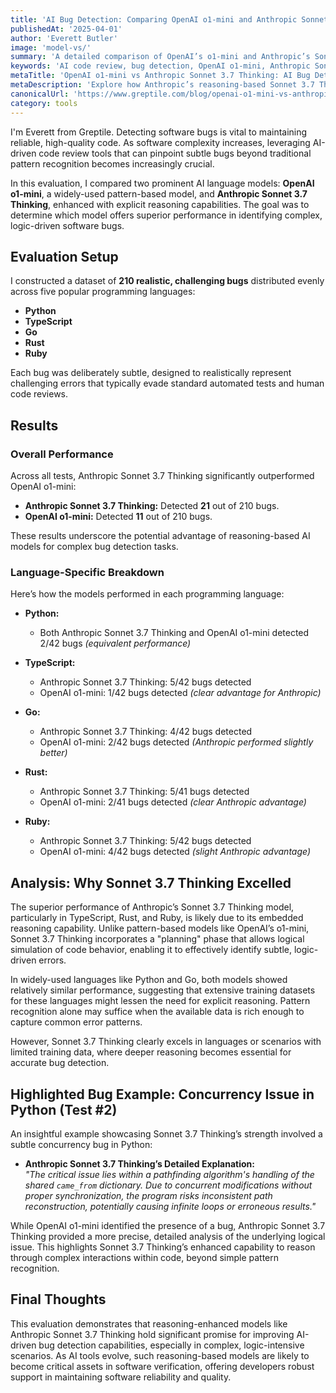 ```yaml
---
title: 'AI Bug Detection: Comparing OpenAI o1-mini and Anthropic Sonnet 3.7 Thinking'
publishedAt: '2025-04-01'
author: 'Everett Butler'
image: 'model-vs/'
summary: 'A detailed comparison of OpenAI’s o1-mini and Anthropic’s Sonnet 3.7 Thinking models, highlighting their effectiveness at detecting subtle software bugs across multiple programming languages.'
keywords: 'AI code review, bug detection, OpenAI o1-mini, Anthropic Sonnet 3.7 Thinking, software debugging, LLM comparison'
metaTitle: 'OpenAI o1-mini vs Anthropic Sonnet 3.7 Thinking: AI Bug Detection Compared | Greptile'
metaDescription: 'Explore how Anthropic’s reasoning-based Sonnet 3.7 Thinking compares with OpenAI’s o1-mini at detecting challenging software bugs in Python, Go, TypeScript, Rust, and Ruby.'
canonicalUrl: 'https://www.greptile.com/blog/openai-o1-mini-vs-anthropic-sonnet-3-7-thinking-bug-detection'
category: tools
---
```


I'm Everett from Greptile. Detecting software bugs is vital to maintaining reliable, high-quality code. As software complexity increases, leveraging AI-driven code review tools that can pinpoint subtle bugs beyond traditional pattern recognition becomes increasingly crucial.

In this evaluation, I compared two prominent AI language models: **OpenAI o1-mini**, a widely-used pattern-based model, and **Anthropic Sonnet 3.7 Thinking**, enhanced with explicit reasoning capabilities. The goal was to determine which model offers superior performance in identifying complex, logic-driven software bugs.

## Evaluation Setup

I constructed a dataset of **210 realistic, challenging bugs** distributed evenly across five popular programming languages:

- **Python**
- **TypeScript**
- **Go**
- **Rust**
- **Ruby**

Each bug was deliberately subtle, designed to realistically represent challenging errors that typically evade standard automated tests and human code reviews.

## Results

### Overall Performance

Across all tests, Anthropic Sonnet 3.7 Thinking significantly outperformed OpenAI o1-mini:

- **Anthropic Sonnet 3.7 Thinking:** Detected **21** out of 210 bugs.
- **OpenAI o1-mini:** Detected **11** out of 210 bugs.

These results underscore the potential advantage of reasoning-based AI models for complex bug detection tasks.

### Language-Specific Breakdown

Here’s how the models performed in each programming language:

- **Python:**
  - Both Anthropic Sonnet 3.7 Thinking and OpenAI o1-mini detected 2/42 bugs *(equivalent performance)*

- **TypeScript:**
  - Anthropic Sonnet 3.7 Thinking: 5/42 bugs detected
  - OpenAI o1-mini: 1/42 bugs detected *(clear advantage for Anthropic)*

- **Go:**
  - Anthropic Sonnet 3.7 Thinking: 4/42 bugs detected
  - OpenAI o1-mini: 2/42 bugs detected *(Anthropic performed slightly better)*

- **Rust:**
  - Anthropic Sonnet 3.7 Thinking: 5/41 bugs detected
  - OpenAI o1-mini: 2/41 bugs detected *(clear Anthropic advantage)*

- **Ruby:**
  - Anthropic Sonnet 3.7 Thinking: 5/42 bugs detected
  - OpenAI o1-mini: 4/42 bugs detected *(slight Anthropic advantage)*

## Analysis: Why Sonnet 3.7 Thinking Excelled

The superior performance of Anthropic’s Sonnet 3.7 Thinking model, particularly in TypeScript, Rust, and Ruby, is likely due to its embedded reasoning capability. Unlike pattern-based models like OpenAI’s o1-mini, Sonnet 3.7 Thinking incorporates a "planning" phase that allows logical simulation of code behavior, enabling it to effectively identify subtle, logic-driven errors.

In widely-used languages like Python and Go, both models showed relatively similar performance, suggesting that extensive training datasets for these languages might lessen the need for explicit reasoning. Pattern recognition alone may suffice when the available data is rich enough to capture common error patterns.

However, Sonnet 3.7 Thinking clearly excels in languages or scenarios with limited training data, where deeper reasoning becomes essential for accurate bug detection.

## Highlighted Bug Example: Concurrency Issue in Python (Test #2)

An insightful example showcasing Sonnet 3.7 Thinking’s strength involved a subtle concurrency bug in Python:

- **Anthropic Sonnet 3.7 Thinking’s Detailed Explanation:**  
  *"The critical issue lies within a pathfinding algorithm's handling of the shared `came_from` dictionary. Due to concurrent modifications without proper synchronization, the program risks inconsistent path reconstruction, potentially causing infinite loops or erroneous results."*

While OpenAI o1-mini identified the presence of a bug, Anthropic Sonnet 3.7 Thinking provided a more precise, detailed analysis of the underlying logical issue. This highlights Sonnet 3.7 Thinking’s enhanced capability to reason through complex interactions within code, beyond simple pattern recognition.

## Final Thoughts

This evaluation demonstrates that reasoning-enhanced models like Anthropic Sonnet 3.7 Thinking hold significant promise for improving AI-driven bug detection capabilities, especially in complex, logic-intensive scenarios. As AI tools evolve, such reasoning-based models are likely to become critical assets in software verification, offering developers robust support in maintaining software reliability and quality.
